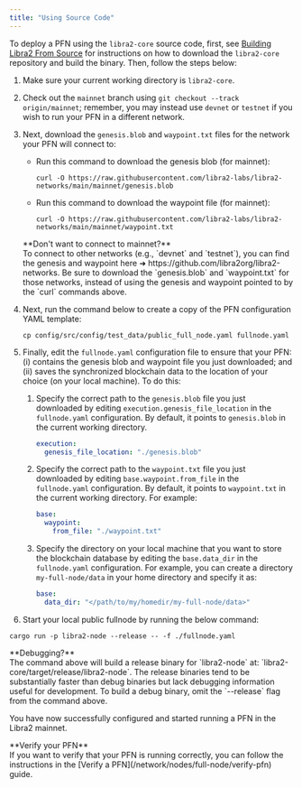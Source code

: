 ```yaml
---
title: "Using Source Code"
---
```



To deploy a PFN using the `libra2-core` source code, first, see [Building Libra2 From Source](/network/nodes/building-from-source) for instructions
on how to download the `libra2-core` repository and build the binary. Then, follow the steps below:

1. Make sure your current working directory is `libra2-core`.

2. Check out the `mainnet` branch using `git checkout --track origin/mainnet`; remember, you may instead use `devnet` or `testnet`
   if you wish to run your PFN in a different network.

3. Next, download the `genesis.blob` and `waypoint.txt` files for the network your PFN will connect to:

   - Run this command to download the genesis blob (for mainnet):

     ```shellscript filename="Terminal"
     curl -O https://raw.githubusercontent.com/libra2-labs/libra2-networks/main/mainnet/genesis.blob
     ```

   - Run this command to download the waypoint file (for mainnet):
     ```shellscript filename="Terminal"
     curl -O https://raw.githubusercontent.com/libra2-labs/libra2-networks/main/mainnet/waypoint.txt
     ```

   <Aside type="caution">
     **Don't want to connect to mainnet?**<br />
     To connect to other networks (e.g., `devnet` and `testnet`), you can find the genesis and waypoint here ➜ https://github.com/libra2org/libra2-networks.
     Be sure to download the `genesis.blob` and `waypoint.txt` for those networks, instead of using the genesis
     and waypoint pointed to by the `curl` commands above.
   </Aside>

4. Next, run the command below to create a copy of the PFN configuration YAML template:
   ```shellscript filename="Terminal"
   cp config/src/config/test_data/public_full_node.yaml fullnode.yaml
   ```

5. Finally, edit the `fullnode.yaml` configuration file to ensure that your PFN: (i) contains the genesis blob
   and waypoint file you just downloaded; and (ii) saves the synchronized blockchain data to the location of your
   choice (on your local machine). To do this:

   1. Specify the correct path to the `genesis.blob` file you just downloaded by editing `execution.genesis_file_location` in the `fullnode.yaml` configuration. By default, it points to `genesis.blob` in the current working directory.
      ```yaml filename="fullnode.yaml"
      execution:
        genesis_file_location: "./genesis.blob"
      ```
   2. Specify the correct path to the `waypoint.txt` file you just downloaded by editing `base.waypoint.from_file` in the `fullnode.yaml` configuration. By default, it points to `waypoint.txt` in the current working directory. For example:
      ```yaml filename="fullnode.yaml"
      base:
        waypoint:
          from_file: "./waypoint.txt"
      ```
   3. Specify the directory on your local machine that you want to store the blockchain database by editing the `base.data_dir` in the `fullnode.yaml` configuration. For example, you can create a directory `my-full-node/data` in your home directory and specify it as:
      ```yaml filename="fullnode.yaml"
      base:
        data_dir: "</path/to/my/homedir/my-full-node/data>"
      ```

6. Start your local public fullnode by running the below command:

```shellscript filename="Terminal"
cargo run -p libra2-node --release -- -f ./fullnode.yaml
```

<Aside type="note">
  **Debugging?**<br />
  The command above will build a release binary for `libra2-node` at: `libra2-core/target/release/libra2-node`. The release
  binaries tend to be substantially faster than debug binaries but lack debugging information useful for development.
  To build a debug binary, omit the `--release` flag from the command above.
</Aside>

You have now successfully configured and started running a PFN in the Libra2 mainnet.

<Aside type="note">
  **Verify your PFN**<br />
  If you want to verify that your PFN is running correctly, you can follow the instructions in the [Verify a PFN](/network/nodes/full-node/verify-pfn) guide.
</Aside>
